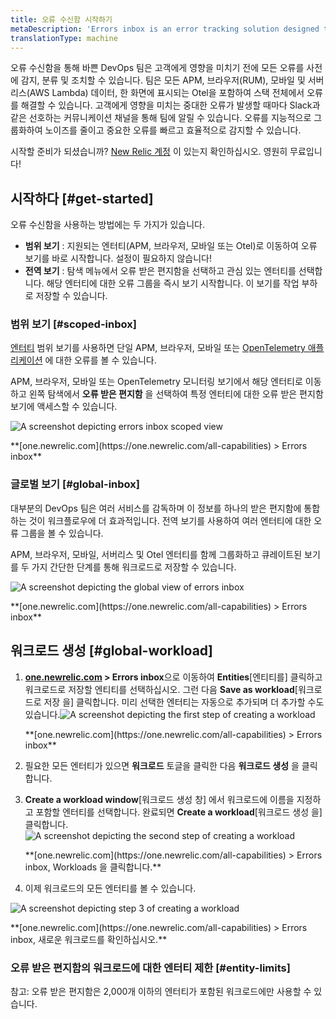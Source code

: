 ```yaml
---
title: 오류 수신함 시작하기
metaDescription: 'Errors inbox is an error tracking solution designed to give you the tools to proactively detect, triage, and resolve errors across your full application stack.'
translationType: machine
---
```







오류 수신함을 통해 바쁜 DevOps 팀은 고객에게 영향을 미치기 전에 모든 오류를 사전에 감지, 분류 및 조치할 수 있습니다. 팀은 모든 APM, 브라우저(RUM), 모바일 및 서버리스(AWS Lambda) 데이터, 한 화면에 표시되는 Otel을 포함하여 스택 전체에서 오류를 해결할 수 있습니다. 고객에게 영향을 미치는 중대한 오류가 발생할 때마다 Slack과 같은 선호하는 커뮤니케이션 채널을 통해 팀에 알릴 수 있습니다. 오류를 지능적으로 그룹화하여 노이즈를 줄이고 중요한 오류를 빠르고 효율적으로 감지할 수 있습니다.

시작할 준비가 되셨습니까? [New Relic 계정](https://newrelic.com/signup) 이 있는지 확인하십시오. 영원히 무료입니다!

## 시작하다 [#get-started]

오류 수신함을 사용하는 방법에는 두 가지가 있습니다.

* **범위 보기** : 지원되는 엔터티(APM, 브라우저, 모바일 또는 Otel)로 이동하여 오류 보기를 바로 시작합니다. 설정이 필요하지 않습니다!
* **전역 보기** : 탐색 메뉴에서 오류 받은 편지함을 선택하고 관심 있는 엔터티를 선택합니다. 해당 엔터티에 대한 오류 그룹을 즉시 보기 시작합니다. 이 보기를 작업 부하로 저장할 수 있습니다.

### 범위 보기 [#scoped-inbox]

[엔터티](/docs/new-relic-solutions/new-relic-one/core-concepts/what-entity-new-relic) 범위 보기를 사용하면 단일 APM, 브라우저, 모바일 또는 [OpenTelemetry 애플리케이션](/docs/more-integrations/open-source-telemetry-integrations/opentelemetry/opentelemetry-introduction/#benefits) 에 대한 오류를 볼 수 있습니다.

APM, 브라우저, 모바일 또는 OpenTelemetry 모니터링 보기에서 해당 엔터티로 이동하고 왼쪽 탐색에서 **오류 받은 편지함** 을 선택하여 특정 엔터티에 대한 오류 받은 편지함 보기에 액세스할 수 있습니다.

<img
  title="Scoped view "
  alt="A screenshot depicting errors inbox scoped view"
  src={errorsinboxScopedView}
/>

<figcaption>
  **[one.newrelic.com](https://one.newrelic.com/all-capabilities) > Errors inbox**
</figcaption>

### 글로벌 보기 [#global-inbox]

대부분의 DevOps 팀은 여러 서비스를 감독하며 이 정보를 하나의 받은 편지함에 통합하는 것이 워크플로우에 더 효과적입니다. 전역 보기를 사용하여 여러 엔터티에 대한 오류 그룹을 볼 수 있습니다.

APM, 브라우저, 모바일, 서버리스 및 Otel 엔터티를 함께 그룹화하고 큐레이트된 보기를 두 가지 간단한 단계를 통해 워크로드로 저장할 수 있습니다.

<img
  title="Global view"
  alt="A screenshot depicting the global view of errors inbox"
  src={errorsinboxGlobalView}
/>

<figcaption>
  **[one.newrelic.com](https://one.newrelic.com/all-capabilities) > Errors inbox**
</figcaption>

## 워크로드 생성 [#global-workload]

1. **[one.newrelic.com](https://one.newrelic.com/all-capabilities) > Errors inbox**으로 이동하여 **Entities**\[엔티티를] 클릭하고 워크로드로 저장할 엔티티를 선택하십시오. 그런 다음 **Save as workload**\[워크로드로 저장 을] 클릭합니다. 미리 선택한 엔터티는 자동으로 추가되며 더 추가할 수도 있습니다.<img title="Errors inbox for Entities" alt="A screenshot depicting the first step of creating a workload" src={errorsinboxCreateaWorkloadStep1}/>

   <figcaption>
     **[one.newrelic.com](https://one.newrelic.com/all-capabilities) > Errors inbox**
   </figcaption>

2. 필요한 모든 엔터티가 있으면 **워크로드** 토글을 클릭한 다음 **워크로드 생성** 을 클릭합니다.

3. **Create a workload window**\[워크로드 생성 창] 에서 워크로드에 이름을 지정하고 포함할 엔터티를 선택합니다. 완료되면 **Create a workload**\[워크로드 생성 을]클릭합니다.<img title="Errors inbox for Workloads" alt="A screenshot depicting the second step of creating a workload" src={errorsinboxCreateaWorkloadStep2}/>

   <figcaption>
     **[one.newrelic.com](https://one.newrelic.com/all-capabilities) > Errors inbox, Workloads 을 클릭합니다.**
   </figcaption>

4. 이제 워크로드의 모든 엔터티를 볼 수 있습니다.

<img
  title="Your new workload"
  alt="A screenshot depicting step 3 of creating a workload"
  src={errorsinboxCreateaWorkloadStep3}
/>

<figcaption>
  **[one.newrelic.com](https://one.newrelic.com/all-capabilities) > Errors inbox, 새로운 워크로드를 확인하십시오.**
</figcaption>

### 오류 받은 편지함의 워크로드에 대한 엔터티 제한 [#entity-limits]

참고: 오류 받은 편지함은 2,000개 이하의 엔터티가 포함된 워크로드에만 사용할 수 있습니다.